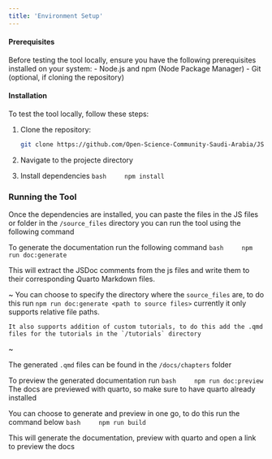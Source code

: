 ```yaml
---
title: 'Environment Setup'
---
```


#### Prerequisites
Before testing the tool locally, ensure you have the following prerequisites installed on your system:
- Node.js and npm (Node Package Manager)
- Git (optional, if cloning the repository)

#### Installation
To test the tool locally, follow these steps:

1. Clone the repository:
   ```bash
   git clone https://github.com/Open-Science-Community-Saudi-Arabia/JSquarto
   ```
2. Navigate to the projecte directory

3. Install dependencies 
    ```bash
    npm install
    ```

### Running the Tool
Once the dependencies are installed, you can paste the files in the JS files or folder in the `/source_files` directory you can run the tool using the following command
    
To generate the documentation run the following command
   ```bash
    npm run doc:generate
   ```

This will extract the JSDoc comments from the js files and write them to their corresponding Quarto Markdown files.

~
    You can choose to specify the directory where the `source_files` are, to do this run `npm run doc:generate <path to source files>` currently it only supports relative file paths.

    
    It also supports addition of custom tutorials, to do this add the .qmd files for the tutorials in the `/tutorials` directory
~

The generated `.qmd` files can be found in the `/docs/chapters` folder


To preview the generated documentation run 
    ```bash
    npm run doc:preview
    ```
The docs are previewed with quarto, so make sure to have quarto already installed


You can choose to generate and preview in one go, to do this run the command below
    ```bash
    npm run build
    ```

This will generate the documentation, preview with quarto and open a link to preview the docs
